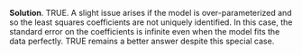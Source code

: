 
\color{blue}

**Solution**. TRUE. A slight issue arises if the model is over-parameterized and so the least squares coefficients are not uniquely identified. In this case, the standard error on the coefficients is infinite even when the model fits the data perfectly. TRUE remains a better answer despite this special case.

\color{black}

